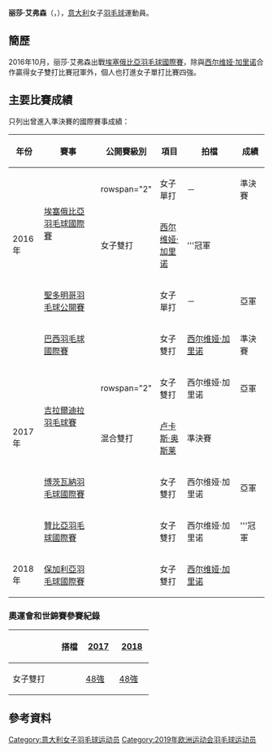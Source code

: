 {{noteTA|G1=Badminton}}
{{Infobox 羽球選手
| playername              = 丽莎·艾弗森<br />{{lang|it|Lisa Iversen}}
| image                   = 
| size                    = 
| caption                 = 
| birth_name              = 
| date_of_birth           = {{birth_date_and_age|1997|6|21}}
| place_of_birth          = 
| height                  = 
| weight                  = 
| event                   = 女子單打、女子雙打、混合雙打
| country                 = {{ITA}}
| years_started           =
| handedness              = 
| coach                   = 
| highest_ranking         = 第255位（女單）
| date_of_highest_ranking = 2016年11月24日 <ref name="ranking">{{en}}[http://bwfcontent.tournamentsoftware.com/ranking/player.aspx?id=12404&player=1067104 BWF World Ranking - Ranking of Lisa IVERSEN (95837)] {{Wayback|url=http://bwfcontent.tournamentsoftware.com/ranking/player.aspx?id=12404&player=1067104 |date=20181001121606 }}</ref>
| current_ranking         = 第262位（女單）<br/>第405位（女雙-[[西尔维娅·加里诺|加里诺]]）
| date_of_current_ranking = 2016年12月1日<ref>{{en}}[http://bwfcontent.tournamentsoftware.com/ranking/category.aspx?id=12404&category=473 BWF World Ranking - BWF世界排名榜 (12/1/2016) - Women's singles] {{Wayback|url=http://bwfcontent.tournamentsoftware.com/ranking/category.aspx?id=12404&category=473 |date=20181001122040 }}</ref><ref>{{en}}[http://bwfcontent.tournamentsoftware.com/ranking/category.aspx?id=12404&category=475 BWF World Ranking - BWF世界排名榜 (12/1/2016) - Women's doubles] {{Wayback|url=http://bwfcontent.tournamentsoftware.com/ranking/category.aspx?id=12404&category=475 |date=20210506040550 }}</ref>
| played                  = 11勝–21負（女單）<br/>8勝–18負（女雙）<br/>0勝–2負（混雙）
| titles                  = 
| bwf_profile             = EA3B901A-F3F2-4D11-81AB-C8C937CFC07F
| bwf_id                  = 95837
| updated                 = 2016年12月8日
}}
{{MedalTableTop}}
{{MedalSport | 女子[[羽毛球|羽毛球]]}}
{{MedalCountry | {{ITA}}}}
{{MedalBottom}}
'''丽莎·艾弗森'''（{{lang-it|'''Lisa Iversen'''}}，{{bd|1997年|6月21日||}}），[[意大利|意大利]]女子[[羽毛球|羽毛球]]運動員。

== 簡歷 ==
2016年10月，丽莎·艾弗森出戰[[2016年埃塞俄比亞羽毛球國際賽|埃塞俄比亞羽毛球國際賽]]，除與[[西尔维娅·加里诺|西尔维娅·加里诺]]合作贏得女子雙打比賽冠軍外，個人也打進女子單打比賽四強。

==主要比賽成績==
只列出曾進入準決賽的國際賽事成績：
{| class=wikitable style="text-align:center; font-size:small;" 
!width="50"|年份
!width="180"|賽事
!width="80"|公開賽級別
!width="60"|項目
!width="150"|拍檔
!width="50"|成績
|-
!rowspan="3"|2016年
|rowspan="2"|[[2016年埃塞俄比亞羽毛球國際賽|埃塞俄比亞羽毛球國際賽]]
|rowspan="2" {{BWFIS}}
|女子單打
|－
|bgcolor="#b8860b"|準決賽
|-
|女子雙打
|[[西尔维娅·加里诺|西尔维娅·加里诺]]
|bgcolor="gold"|'''冠軍
|-
|[[2016年聖多明哥羽毛球公開賽|聖多明哥羽毛球公開賽]]
|{{BWFIS}}
|女子單打
|－
|bgcolor="silver"|亞軍
|-
!rowspan="5"|2017年
|[[2017年巴西羽毛球國際賽|巴西羽毛球國際賽]]
|{{BWFIC}}
|女子雙打
|[[西尔维娅·加里诺|西尔维娅·加里诺]]
|bgcolor="#b8860b"|準決賽
|-
|rowspan="2"|[[2017年吉拉爾迪拉羽毛球賽|吉拉爾迪拉羽毛球賽]]
|rowspan="2" {{BWFIS}}
|女子雙打
|西尔维娅·加里诺
|bgcolor="silver"|亞軍
|-
|混合雙打
|[[卢卡斯·奥斯莱|卢卡斯·奥斯莱]]
|bgcolor="#b8860b"|準決賽
|-
|[[2017年博茨瓦納羽毛球國際賽|博茨瓦納羽毛球國際賽]]
|{{BWFIS}}
|女子雙打
|西尔维娅·加里诺
|bgcolor="silver"|亞軍
|-
|[[2017年贊比亞羽毛球國際賽|贊比亞羽毛球國際賽]]
|{{BWFIS}}
|女子雙打
|西尔维娅·加里诺
|bgcolor="gold"|'''冠軍
|-
!rowspan="1"|2018年
|[[2018年保加利亞羽毛球國際賽|保加利亞羽毛球國際賽]]
|{{BWFFS}}
|女子雙打
|[[西尔维娅·加里诺|西尔维娅·加里诺]]
|
|}
{{BWF賽事級別索引}}

===奧運會和世錦賽參賽紀錄===
{| class=wikitable style="text-align:center; font-size:small;" 
!
!搭檔
!width="50"|[[2017年世界羽毛球錦標賽|2017]]
!width="50"|[[2018年世界羽毛球錦標賽|2018]]
|-
|width="80"|女子雙打
|{{nowrap|[[西尔维娅·加里诺|西尔维娅·加里诺]]}}
|[[2017年世界羽毛球錦標賽女子雙打項目|48強]]
|[[2018年世界羽毛球錦標賽女子雙打項目|48強]]
|}

== 參考資料 ==
{{Reflist}}

{{DEFAULTSORT:Iversen, Lisa}}
[[Category:意大利女子羽毛球运动员|Category:意大利女子羽毛球运动员]]
[[Category:2019年欧洲运动会羽毛球运动员|Category:2019年欧洲运动会羽毛球运动员]]
